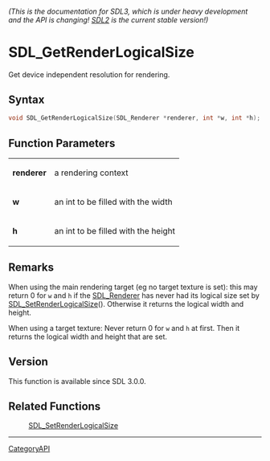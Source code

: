 ====== (This is the documentation for SDL3, which is under heavy development and the API is changing! [https://wiki.libsdl.org/SDL2/ SDL2] is the current stable version!) ======
= SDL_GetRenderLogicalSize =

Get device independent resolution for rendering.

== Syntax ==

<syntaxhighlight lang='c'>
void SDL_GetRenderLogicalSize(SDL_Renderer *renderer, int *w, int *h);
</syntaxhighlight>

== Function Parameters ==

{|
|'''renderer'''
|a rendering context
|-
|'''w'''
|an int to be filled with the width
|-
|'''h'''
|an int to be filled with the height
|}

== Remarks ==

When using the main rendering target (eg no target texture is set): this
may return 0 for <code>w</code> and <code>h</code> if the [[SDL_Renderer]]
has never had its logical size set by [[SDL_SetRenderLogicalSize]]().
Otherwise it returns the logical width and height.

When using a target texture: Never return 0 for <code>w</code> and
<code>h</code> at first. Then it returns the logical width and height that
are set.

== Version ==

This function is available since SDL 3.0.0.

== Related Functions ==

:[[SDL_SetRenderLogicalSize]]

----
[[CategoryAPI]]


